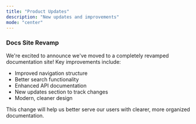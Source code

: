 ```yaml
---
title: "Product Updates"
description: "New updates and improvements"
mode: "center"
---
```


<Update label="February 13, 2025">

### Docs Site Revamp
We're excited to announce we've moved to a completely revamped documentation site! Key improvements include:

- Improved navigation structure
- Better search functionality
- Enhanced API documentation
- New updates section to track changes
- Modern, cleaner design

This change will help us better serve our users with clearer, more organized documentation.

</Update>
